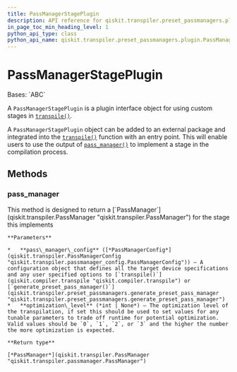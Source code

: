 ```yaml
---
title: PassManagerStagePlugin
description: API reference for qiskit.transpiler.preset_passmanagers.plugin.PassManagerStagePlugin
in_page_toc_min_heading_level: 1
python_api_type: class
python_api_name: qiskit.transpiler.preset_passmanagers.plugin.PassManagerStagePlugin
---
```


# PassManagerStagePlugin

<Class id="qiskit.transpiler.preset_passmanagers.plugin.PassManagerStagePlugin" isDedicatedPage={true} github="https://github.com/qiskit/qiskit/tree/stable/0.24/qiskit/transpiler/preset_passmanagers/plugin.py" signature="PassManagerStagePlugin">
  Bases: `ABC`

  A `PassManagerStagePlugin` is a plugin interface object for using custom stages in [`transpile()`](qiskit.compiler.transpile "qiskit.compiler.transpile").

  A `PassManagerStagePlugin` object can be added to an external package and integrated into the [`transpile()`](qiskit.compiler.transpile "qiskit.compiler.transpile") function with an entry point. This will enable users to use the output of [`pass_manager()`](qiskit.transpiler.preset_passmanagers.plugin.PassManagerStagePlugin#pass_manager "qiskit.transpiler.preset_passmanagers.plugin.PassManagerStagePlugin.pass_manager") to implement a stage in the compilation process.

  ## Methods

  <span id="qiskit-transpiler-preset-passmanagers-plugin-passmanagerstageplugin-pass-manager" />

  ### pass\_manager

  <Function id="qiskit.transpiler.preset_passmanagers.plugin.PassManagerStagePlugin.pass_manager" name="pass_manager" signature="abstract PassManagerStagePlugin.pass_manager(pass_manager_config, optimization_level=None)">
    This method is designed to return a [`PassManager`](qiskit.transpiler.PassManager "qiskit.transpiler.PassManager") for the stage this implements

    **Parameters**

    *   **pass\_manager\_config** ([*PassManagerConfig*](qiskit.transpiler.PassManagerConfig "qiskit.transpiler.passmanager_config.PassManagerConfig")) – A configuration object that defines all the target device specifications and any user specified options to [`transpile()`](qiskit.compiler.transpile "qiskit.compiler.transpile") or [`generate_preset_pass_manager()`](qiskit.transpiler.preset_passmanagers.generate_preset_pass_manager "qiskit.transpiler.preset_passmanagers.generate_preset_pass_manager")
    *   **optimization\_level** (*int | None*) – The optimization level of the transpilation, if set this should be used to set values for any tunable parameters to trade off runtime for potential optimization. Valid values should be `0`, `1`, `2`, or `3` and the higher the number the more optimization is expected.

    **Return type**

    [*PassManager*](qiskit.transpiler.PassManager "qiskit.transpiler.passmanager.PassManager")
  </Function>
</Class>

